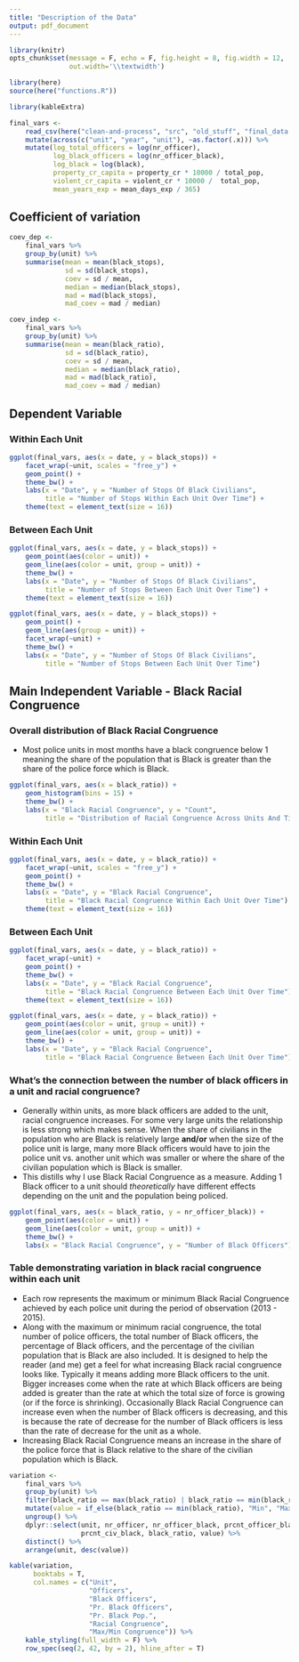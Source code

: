 ```yaml
---
title: "Description of the Data"
output: pdf_document
---
```


```r
library(knitr)
opts_chunk$set(message = F, echo = F, fig.height = 8, fig.width = 12,
               out.width='\\textwidth')

library(here)
source(here("functions.R"))

library(kableExtra)

final_vars <-
    read_csv(here("clean-and-process", "src", "old_stuff", "final_data.csv")) %>%
    mutate(across(c("unit", "year", "unit"), ~as.factor(.x))) %>%
    mutate(log_total_officers = log(nr_officer),
           log_black_officers = log(nr_officer_black),
           log_black = log(black),
           property_cr_capita = property_cr * 10000 / total_pop,
           violent_cr_capita = violent_cr * 10000 /  total_pop,
           mean_years_exp = mean_days_exp / 365)
```

## Coefficient of variation

```r
coev_dep <-
    final_vars %>%
    group_by(unit) %>%
    summarise(mean = mean(black_stops),
              sd = sd(black_stops),
              coev = sd / mean,
              median = median(black_stops),
              mad = mad(black_stops),
              mad_coev = mad / median)

coev_indep <-
    final_vars %>%
    group_by(unit) %>%
    summarise(mean = mean(black_ratio),
              sd = sd(black_ratio),
              coev = sd / mean,
              median = median(black_ratio),
              mad = mad(black_ratio),
              mad_coev = mad / median)
```

## Dependent Variable

### Within Each Unit

```r
ggplot(final_vars, aes(x = date, y = black_stops)) +
    facet_wrap(~unit, scales = "free_y") +
    geom_point() +
    theme_bw() +
    labs(x = "Date", y = "Number of Stops Of Black Civilians",
         title = "Number of Stops Within Each Unit Over Time") +
    theme(text = element_text(size = 16))
```

### Between Each Unit

```r
ggplot(final_vars, aes(x = date, y = black_stops)) +
    geom_point(aes(color = unit)) +
    geom_line(aes(color = unit, group = unit)) +
    theme_bw() +
    labs(x = "Date", y = "Number of Stops Of Black Civilians",
         title = "Number of Stops Between Each Unit Over Time") +
    theme(text = element_text(size = 16))

ggplot(final_vars, aes(x = date, y = black_stops)) +
    geom_point() +
    geom_line(aes(group = unit)) +
    facet_wrap(~unit) +
    theme_bw() +
    labs(x = "Date", y = "Number of Stops Of Black Civilians",
         title = "Number of Stops Between Each Unit Over Time")
```

## Main Independent Variable - Black Racial Congruence

### Overall distribution of Black Racial Congruence

* Most police units in most months have a black congruence below 1 meaning the share of the population that is Black is greater than the share of the police force which is Black.

```r
ggplot(final_vars, aes(x = black_ratio)) +
    geom_histogram(bins = 15) +
    theme_bw() +
    labs(x = "Black Racial Congruence", y = "Count",
         title = "Distribution of Racial Congruence Across Units And Time")
```

### Within Each Unit

```r
ggplot(final_vars, aes(x = date, y = black_ratio)) +
    facet_wrap(~unit, scales = "free_y") +
    geom_point() +
    theme_bw() +
    labs(x = "Date", y = "Black Racial Congruence",
         title = "Black Racial Congruence Within Each Unit Over Time") +
    theme(text = element_text(size = 16))
```

### Between Each Unit

```r
ggplot(final_vars, aes(x = date, y = black_ratio)) +
    facet_wrap(~unit) +
    geom_point() +
    theme_bw() +
    labs(x = "Date", y = "Black Racial Congruence",
         title = "Black Racial Congruence Between Each Unit Over Time") +
    theme(text = element_text(size = 16))

ggplot(final_vars, aes(x = date, y = black_ratio)) +
    geom_point(aes(color = unit, group = unit)) +
    geom_line(aes(color = unit, group = unit)) +
    theme_bw() +
    labs(x = "Date", y = "Black Racial Congruence",
         title = "Black Racial Congruence Between Each Unit Over Time")
```

### What's the connection between the number of black officers in a unit and racial congruence?

* Generally within units, as more black officers are added to the unit, racial congruence increases. For some very large units the relationship is less strong which makes sense. When the share of civilians in the population who are Black is relatively large **and/or** when the size of the police unit is large, many more Black officers would have to join the police unit vs. another unit which was smaller or where the share of the civilian population which is Black is smaller.
* This distills why I use Black Racial Congruence as a measure. Adding 1 Black officer to a unit should *theoretically* have different effects depending on the unit and the population being policed.

```r
ggplot(final_vars, aes(x = black_ratio, y = nr_officer_black)) +
    geom_point(aes(color = unit)) +
    geom_line(aes(color = unit, group = unit)) +
    theme_bw() +
    labs(x = "Black Racial Congruence", y = "Number of Black Officers")
```

### Table demonstrating variation in black racial congruence within each unit

* Each row represents the maximum or minimum Black Racial Congruence achieved by each police unit during the period of observation (2013 - 2015).
* Along with the maximum or minimum racial congruence, the total number of police officers, the total number of Black officers, the percentage of Black officers, and the percentage of the civilian population that is Black are also included. It is designed to help the reader (and me) get a feel for what increasing Black racial congruence looks like. Typically it means adding more Black officers to the unit. Bigger increases come when the rate at which Black officers are being added is greater than the rate at which the total size of force is growing (or if the force is shrinking). Occasionally Black Racial Congruence can increase even when the number of Black officers is decreasing, and this is because the rate of decrease for the number of Black officers is less than the rate of decrease for the unit as a whole.
* Increasing Black Racial Congruence means an increase in the share of the police force that is Black relative to the share of the civilian population which is Black.

```r
variation <-
    final_vars %>%
    group_by(unit) %>%
    filter(black_ratio == max(black_ratio) | black_ratio == min(black_ratio)) %>%
    mutate(value = if_else(black_ratio == min(black_ratio), "Min", "Max")) %>%
    ungroup() %>%
    dplyr::select(unit, nr_officer, nr_officer_black, prcnt_officer_black,
                  prcnt_civ_black, black_ratio, value) %>%
    distinct() %>%
    arrange(unit, desc(value))

kable(variation,
      booktabs = T,
      col.names = c("Unit",
                    "Officers",
                    "Black Officers",
                    "Pr. Black Officers",
                    "Pr. Black Pop.",
                    "Racial Congruence",
                    "Max/Min Congruence")) %>%
    kable_styling(full_width = F) %>%
    row_spec(seq(2, 42, by = 2), hline_after = T)
```
